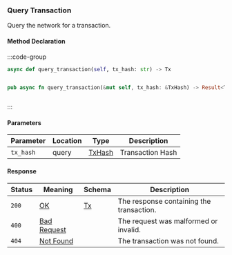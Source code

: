 ### Query Transaction

Query the network for a transaction.

#### Method Declaration

:::code-group

```python [Python]
async def query_transaction(self, tx_hash: str) -> Tx
```

```typescript [TypeScript]

```

```rust [Rust]
pub async fn query_transaction(&mut self, tx_hash: &TxHash) -> Result<Tx, Error>
```

```url [API]

```

:::


#### Parameters

| Parameter | Location | Type     | Description      |
| --------- | -------- | -------- | ---------------- |
| `tx_hash` | query    | [TxHash] | Transaction Hash |

#### Response

| Status | Meaning       | Schema | Description                              |
| ------ | ------------- | ------ | ---------------------------------------- |
| `200`  | [OK]          | [Tx]   | The response containing the transaction. |
| `400`  | [Bad Request] |        | The request was malformed or invalid.    |
| `404`  | [Not Found]   |        | The transaction was not found.           |

[TxHash]: /types/tx_hash
[OK]: /types/ok
[Tx]: /types/tx
[Bad Request]: /types/bad-request
[Not Found]: /types/not-found
